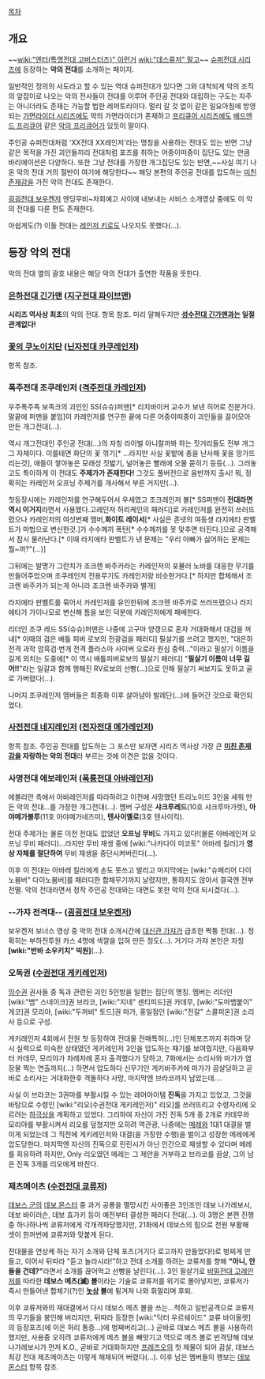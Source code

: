 [[목차]]

== 개요 ==
~~[[wiki:"엔터(특명전대 고버스터즈)" 이런거]] [[wiki:"데스류저" 말고]]~~
[[슈퍼전대 시리즈]]에 등장하는 '''악의 전대'''를 소개하는 페이지.

일반적인 정의의 사도라고 할 수 있는 역대 슈퍼전대가 있다면 그와 대척되게 악의 조직의 앞잡이로 나오는 악의 전사들이 전대를 이루어 주인공 전대와 대립하는 구도는 자주는 아니더라도 존재는 가능할 법한 레퍼토리이다. 멀리 갈 것 없이 같은 일요아침에 방영되는 [[가면라이더 시리즈]]에도 악의 가면라이더가 존재하고 [[프리큐어 시리즈]]에도 [[배드엔드 프리큐어]] 같은 [[악의 프리큐어]]가 있듯이 말이다.

주인공 슈퍼전대처럼 'XX전대 XX레인저'라는 명칭을 사용하는 전대도 있는 반면 그냥 같은 목적을 가진 괴인들끼리 전대처럼 포즈를 취하는 어중이떠중이 집단도 있는 만큼 바리에이션은 다양하다. 또한 그냥 전대를 가장한 개그집단도 있는 반면,~~사실 여기 나온 악의 전대 거의 절반이 여기에 해당한다~~ 해당 본편의 주인공 전대를 압도하는 [[미친 존재감]]을 가진 악의 전대도 존재한다.

[[굉굉전대 보우켄저]] 엔딩무비~차회예고 사이에 내보내는 서비스 소개영상 중에도 이 악의 전대를 다룬 편도 존재한다.

아쉽게도(?) 이들 전대는 [[레인저 키]]로도 나오지도 못했다(...).

== 등장 악의 전대 ==
악의 전대 옆의 괄호 내용은 해당 악의 전대가 출연한 작품을 뜻한다.

=== [[은하전대 긴가맨]] ([[지구전대 파이브맨]]) ===
'''시리즈 역사상 최초'''의 악의 전대. 항목 참조.
미리 말해두지만 '''[[성수전대 긴가맨]]과는 일절 관계없다!'''

=== [[꽃의 쿠노이치단]] ([[닌자전대 카쿠레인저]]) ===
항목 참조.

=== 폭주전대 조쿠레인저 ([[격주전대 카레인저]]) ===
우주폭주족 보족크의 괴인인 SS(슈슈)퍼맨[* 리치바이커 교수가 보낸 히어로 전문가다.말끝에 퍼맨을 붙임]이 카레인저를 연구한 끝에 다른 어중이떠중이 괴인들을 끌어모아 만든 개그전대(...). 

역시 개그전대인 주인공 전대(...)의 자칭 라이벌 아니랄까봐 하는 짓거리들도 전부 개그 그 자체이다. 이를테면 화단의 꽃 꺾기[* ...라지만 사실 꽃밭에 총을 난사해 꽃을 망가뜨리는것], 애들이 쌓아놓은 모래성 짓밟기, 널어놓은 빨래에 오물 묻히기 등등(...). 그러놓고도 특이하게 이 전대도 '''주제가가 존재한다!''' 그것도 풀버전으로 음반까지 출시! 뭐, 정확히는 카레인저 오프닝 주제가를 개사해서 부른 거지만(...).

첫등장시에는 카레인저를 연구해두어서 우세였고 조크레인저 볼[* SS퍼맨이 '''전대라면 역시 이거지'''라면서 사용했다.고레인저 허리케인의 패러디]로 카레인저를 완전히 쓰러뜨렸으나 카레인저의 여섯번째 멤버,'''화이트 레이서'''[* 사실은 존넷의 여동생 라지에타 판벨트가 마법으로 변신한것.]가 수수께끼 폭탄[* 수수께끼를 못 맞추면 터진다.]으로 공격해서 잠시 물러난다.[* 이때 라지에타 판벨트가 낸 문제는 "우리 아빠가 싫어하는 문제는 뭘~까?"(...)]

그뒤에는 발명가 그란치가 조크렌 바주카라는 카레인저의 포뮬러 노바를 대응한 무기를 만들어주었으며 조쿠레인저 전용무기도 카레인저랑 비슷한거다.[* 하지만 합체해서 조크렌 바주카가 되는게 아니라 조크렌 바주카와 별개]

라지에타 판벨트를 묶어서 카레인저를 유인한뒤에 조크렌 바주카로 쓰러뜨렸으나 라지에타가 가이나모로 변신해 틈을 보인 덕분에 카레인저에게 패배한다.

리더인 조쿠 레드 SS(슈슈)퍼맨은 나중에 고구마 양갱으로 혼자 거대화해서 대검을 꺼내[* 이때의 검은 배틀 피버 로보의 전광검을 패러디] 필살기를 쓰려고 했지만, "대은하 전격 과학 암흑검·번개 전격 플라스마 사이버 오로라 원심 중력..."이라고 필살기 이름을 길게 외치는 도중에[* 이 역시 배틀피버로보의 필살기 패러디] "'''필살기 이름이 너무 길어!!'''"라는 일갈과 함께 행해진 RV로보의 선빵(...)으로 인해 필살기 써보지도 못하고 골로 가버렸다(...).

나머지 조쿠레인저 멤버들은 최종화 이후 살아남아 발레단(...)에 들어간 것으로 확인되었다.

=== [[사전전대 네지레인저]] ([[전자전대 메가레인저]]) ===
항목 참조. 주인공 전대를 압도하는 그 포스만 보자면 시리즈 역사상 가장 큰 '''[[미친 존재감]]을 자랑하는 악의 전대'''라 부르는 것에 이견은 없을 것이다.

=== 사명전대 에보레인저 ([[폭룡전대 아바레인저]]) ===
에볼리안 측에서 아바레인저를 따라하려고 이전에 사망했던 트리노이드 3인을 세워 만든 악의 전대...를 가장한 개그전대(...). 멤버 구성은 '''샤크루레드'''(10호 샤크루마가렛), '''아야메가블루'''(11호 아야메가네즈미), '''텐사이옐로'''(3호 텐사이킥).

전대 주제가는 물론 이전 전대도 없었던 '''오프닝 무비'''도 가지고 있다!(물론 아바레인저 오프닝 무비 패러디)...라지만 무비 재생 중에 [wiki:"나카다이 미코토" 아바레 킬러]가 '''영상 자체를 절단하여''' 무비 재생을 중단시켜버린다(...).

이후 이 전대는 아바레 킬러에게 손도 못쓰고 발리고 마지막에는 [wiki:"슈페리어 다이노봄버" 다이노봄버]를 패러디한 합체무기까지 날렸지만, 통하지도 않아서 결국엔 전부 전멸. 악의 전대라면서 정작 주인공 전대와는 대면도 못한 악의 전대 되시겠다(...).

=== --가쟈 전격대-- ([[굉굉전대 보우켄저]]) ===
보우켄저 보너스 영상 중 악의 전대 소개시간에 [[대신관 가쟈]]가 급조한 짝퉁 전대(...). 정확히는 부하전투원 카스 4명에 색깔을 입혀 만든 정도(...). 거기다 가쟈 본인은 자칭 '''[wiki:"반바 소우키치" 빅원]'''(...).

=== 오독권 ([[수권전대 게키레인저]]) ===
[[임수권]] 권사들 중 독과 관련된 괴인 5인방을 일컫는 집단의 명칭. 멤버는 리더인 [wiki:"뱀" 스네이크]권 브라코, [wiki:"지네" 센티피드]권 카데무, [wiki:"도마뱀붙이" 게코]권 모리야, [wiki:"두꺼비" 토드]권 마가, 홍일점인 [wiki:"전갈" 스콜피온]권 소리사 등으로 구성.

게키레인저 4회에서 전원 첫 등장하여 전대물 전매특허(...)인 단체포즈까지 취하며 당시 실력으로 미숙한 상태였던 게키레인저 3인을 압도하는 패기를 보여줬지만, 다음화부터 카데무, 모리야가 차례차례 혼자 출격했다가 당하고, 7화에서는 소리사와 마가가 염장물 찍는 연출까지(...) 하면서 압도하다 신무기인 게키바주카에 마가가 끔살당하고 곧바로 소리사는 거대화한후 격돌하다 사망, 마지막엔 브라코까지 남았는데....

사실 이 브라코는 3권마를 부활시킬 수 있는 레어아이템 '''진독'''을 가지고 있었고, 그것을 바탕으로 수령인 [wiki:"리오(수권전대 게키레인저)" 리오]를 쓰러뜨리고 수령자리에 오르려는 [[하극상]]을 계획하고 있었다. 그리하여 자신이 가진 진독 5개 중 2개로 카데무와 모리야를 부활시켜서 리오를 덮쳤지만 오히려 역관광, 나중에는 [[메레]]와 1대1 대결을 벌이게 되었는데 그 직전에 게키레인저와 대결(을 가장한 수행)을 벌이고 성장한 메레에게 압도당한다. 마지막엔 자신의 진독으로 린린시가 아닌 인간으로 재생할 수 있다며 메레를 회유하려 하지만, Only 리오였던 메레는 그 제안을 거부하고 브라코를 끔살, 그의 남은 진독 3개를 리오에게 바친다.

=== 제츠메이츠 ([[수전전대 쿄류저]]) ===
[[데보스 군]]의 [[데보 몬스터]] 중  과거 공룡을 멸망시킨 사이좋은 3인조인 데보 나가레보시, 데보 바이러슨, 데보 효가키 등이 예전부터 결성한 패러디 전대(...). 이 3명은 본편 진행중 하나하나씩 쿄류저에게 각개격파당했지만, 21화에서 데보스의 힘으로 전원 부활해 셋이 한꺼번에 쿄류저와 맞붙게 된다.

전대물을 연상케 하는 자기 소개와 단체 포즈(거기다 로고까지 만들었다!)로 벙찌게 만들고, 이어서 뒤따라 "듣고 놀라시라!"하고 전대 소개를 하려는 쿄류저를 향해 '''"아니, 안들을 건데?"'''라면서 소개를 끊어먹고 선빵을 날린다(...). 3인 필살기로 [[비밀전대 고레인저]]를 따라한 '''데보스 메츠(滅) 볼'''이라는 기술로 쿄류저를 위기로 몰아넣지만, 쿄류저가 즉시 만들어낸 합체기(?)인 '''[[놋상]] 볼'''에 튕겨져 나와 휘말리며 후퇴.

이후 쿄류저와의 재대결에서 다시 데보스 메츠 볼을 쓰는...척하고 일반공격으로 쿄류저의 무기들을 봉인해 버리지만, 뒤따라 등장한 [wiki:"닥터 우르쉐이드" 쿄류 바이올렛]의 등장포즈(에 이은 허리 통증...)에 벙쪄버리고(...) 곧바로 데보스 메츠 볼을 사용하려 했지만, 사용중 오히려 쿄류저에게 메츠 볼을 빼앗기고 역으로 메츠 볼로 반격당해 데보 나가레보시가 먼저 K.O., 곧바로 거대화하지만 [[프레즈오]]의 첫 제물이 되어 끔살, 데보스 최강 전대 제츠메이츠는 이렇게 해체되어 버렸다(...). 이후 남은 멤버들의 행보는 [[데보 몬스터]] 항목 참조.
